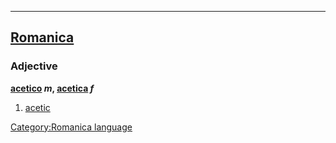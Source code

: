 ----

==[[Romanica]]==
[[Category:Romanica language]]
===Adjective===
<b>[[acetico]] ''m'', [[acetica]] ''f''</b>
#[[acetic]]